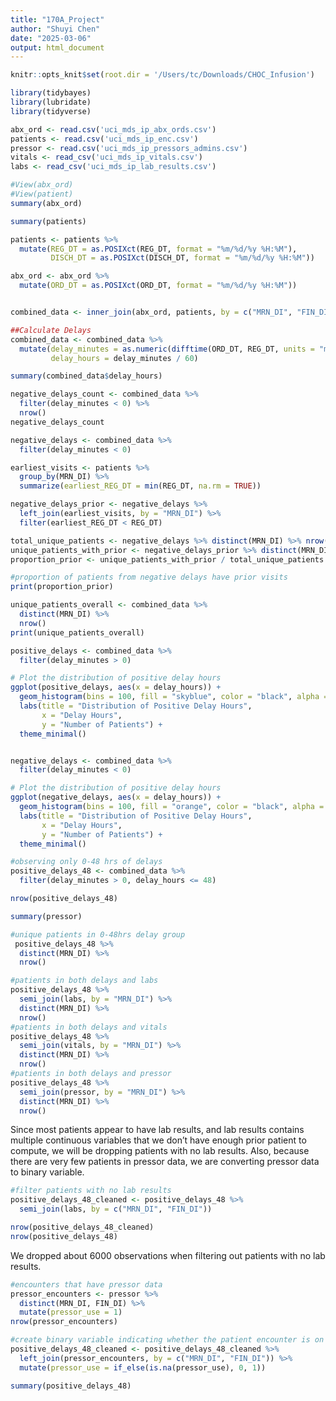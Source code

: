 ```yaml
---
title: "170A_Project"
author: "Shuyi Chen"
date: "2025-03-06"
output: html_document
---
```


```r
knitr::opts_knit$set(root.dir = '/Users/tc/Downloads/CHOC_Infusion')
```

```r
library(tidybayes)
library(lubridate)
library(tidyverse)
```


```r
abx_ord <- read.csv('uci_mds_ip_abx_ords.csv')
patients <- read.csv('uci_mds_ip_enc.csv')
pressor <- read.csv('uci_mds_ip_pressors_admins.csv')
vitals <- read_csv('uci_mds_ip_vitals.csv')
labs <- read_csv('uci_mds_ip_lab_results.csv')
```

```r
#View(abx_ord)
#View(patient)
summary(abx_ord)
```

```r
summary(patients)
```

```r
patients <- patients %>%
  mutate(REG_DT = as.POSIXct(REG_DT, format = "%m/%d/%y %H:%M"),
         DISCH_DT = as.POSIXct(DISCH_DT, format = "%m/%d/%y %H:%M"))

abx_ord <- abx_ord %>%
  mutate(ORD_DT = as.POSIXct(ORD_DT, format = "%m/%d/%y %H:%M"))


combined_data <- inner_join(abx_ord, patients, by = c("MRN_DI", "FIN_DI"))

```


```r
##Calculate Delays
combined_data <- combined_data %>%
  mutate(delay_minutes = as.numeric(difftime(ORD_DT, REG_DT, units = "mins")),
         delay_hours = delay_minutes / 60)

summary(combined_data$delay_hours)
```
```r
negative_delays_count <- combined_data %>%
  filter(delay_minutes < 0) %>%
  nrow()
negative_delays_count
```


```r
negative_delays <- combined_data %>% 
  filter(delay_minutes < 0)

earliest_visits <- patients %>%
  group_by(MRN_DI) %>%
  summarize(earliest_REG_DT = min(REG_DT, na.rm = TRUE))

negative_delays_prior <- negative_delays %>%
  left_join(earliest_visits, by = "MRN_DI") %>%
  filter(earliest_REG_DT < REG_DT)

total_unique_patients <- negative_delays %>% distinct(MRN_DI) %>% nrow()
unique_patients_with_prior <- negative_delays_prior %>% distinct(MRN_DI) %>% nrow()
proportion_prior <- unique_patients_with_prior / total_unique_patients

#proportion of patients from negative delays have prior visits
print(proportion_prior)
```

```r
unique_patients_overall <- combined_data %>% 
  distinct(MRN_DI) %>% 
  nrow()
print(unique_patients_overall)
```
```r
positive_delays <- combined_data %>% 
  filter(delay_minutes > 0)

# Plot the distribution of positive delay hours
ggplot(positive_delays, aes(x = delay_hours)) +
  geom_histogram(bins = 100, fill = "skyblue", color = "black", alpha = 0.7) +
  labs(title = "Distribution of Positive Delay Hours",
       x = "Delay Hours",
       y = "Number of Patients") +
  theme_minimal()


negative_delays <- combined_data %>% 
  filter(delay_minutes < 0)

# Plot the distribution of positive delay hours
ggplot(negative_delays, aes(x = delay_hours)) +
  geom_histogram(bins = 100, fill = "orange", color = "black", alpha = 0.7) +
  labs(title = "Distribution of Positive Delay Hours",
       x = "Delay Hours",
       y = "Number of Patients") +
  theme_minimal()

```


```r
#observing only 0-48 hrs of delays
positive_delays_48 <- combined_data %>%
  filter(delay_minutes > 0, delay_hours <= 48)

nrow(positive_delays_48)
```


```r
summary(pressor)
```

```r
#unique patients in 0-48hrs delay group
 positive_delays_48 %>% 
  distinct(MRN_DI) %>% 
  nrow()
```
```r
#patients in both delays and labs
positive_delays_48 %>%
  semi_join(labs, by = "MRN_DI") %>%  
  distinct(MRN_DI) %>%
  nrow()
#patients in both delays and vitals
positive_delays_48 %>%
  semi_join(vitals, by = "MRN_DI") %>%  
  distinct(MRN_DI) %>%
  nrow()
#patients in both delays and pressor
positive_delays_48 %>%
  semi_join(pressor, by = "MRN_DI") %>%  
  distinct(MRN_DI) %>%
  nrow()
```

Since most patients appear to have lab results, and lab results contains multiple continuous variables that we don't have enough prior patient to compute, we will be dropping patients with no lab results. Also, because there are very few patients in pressor data, we are converting pressor data to binary variable. 

```r
#filter patients with no lab results
positive_delays_48_cleaned <- positive_delays_48 %>%
  semi_join(labs, by = c("MRN_DI", "FIN_DI"))

nrow(positive_delays_48_cleaned)
nrow(positive_delays_48)
```

We dropped about 6000 observations when filtering out patients with no lab results. 

```r
#encounters that have pressor data
pressor_encounters <- pressor %>%
  distinct(MRN_DI, FIN_DI) %>%
  mutate(pressor_use = 1)
nrow(pressor_encounters)
```
```r
#create binary variable indicating whether the patient encounter is on pressor or not
positive_delays_48_cleaned <- positive_delays_48_cleaned %>%
  left_join(pressor_encounters, by = c("MRN_DI", "FIN_DI")) %>%
  mutate(pressor_use = if_else(is.na(pressor_use), 0, 1))
```


```r
summary(positive_delays_48)
```

```r

```

